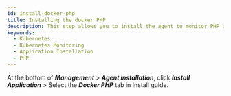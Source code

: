 ```yaml
---
id: install-docker-php
title: Installing the docker PHP
description: This step allows you to install the agent to monitor PHP applications in the container.
keywords:
  - Kubernetes
  - Kubernetes Monitoring
  - Application Installation
  - PHP
---
```


At the bottom of **_Management_** > **_Agent installation_**, click **_Install Application_** > Select the **_Docker PHP_** tab in Install guide.


<Dockerphp />
